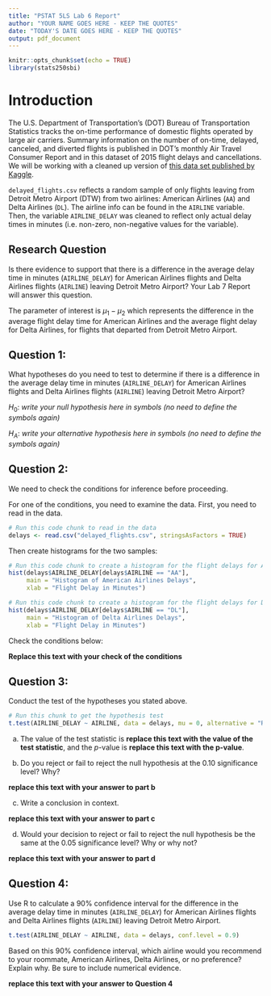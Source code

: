 ```yaml
---
title: "PSTAT 5LS Lab 6 Report"
author: "YOUR NAME GOES HERE - KEEP THE QUOTES"
date: "TODAY'S DATE GOES HERE - KEEP THE QUOTES"
output: pdf_document
---
```


```r
knitr::opts_chunk$set(echo = TRUE)
library(stats250sbi)
```

# Introduction

The U.S. Department of Transportation's (DOT) Bureau of Transportation Statistics tracks the on-time performance of domestic flights operated by large air carriers. Summary information on the number of on-time, delayed, canceled, and diverted flights is published in DOT's monthly Air Travel Consumer Report and in this dataset of 2015 flight delays and cancellations. We will be working with a cleaned up version of [this data set published by Kaggle](https://www.kaggle.com/usdot/flight-delays?select=flights.csv). 

`delayed_flights.csv` reflects a random sample of only flights leaving from Detroit Metro Airport (DTW) from two airlines: American Airlines (`AA`) and Delta Airlines (`DL`). The airline info can be found in the `AIRLINE` variable. Then, the variable `AIRLINE_DELAY` was cleaned to reflect only actual delay times in minutes (i.e. non-zero, non-negative values for the variable).

## Research Question
Is there evidence to support that there is a difference in the average delay time in minutes (`AIRLINE_DELAY`) for American Airlines flights and Delta Airlines flights (`AIRLINE`) leaving Detroit Metro Airport? Your Lab 7 Report will answer this question.

The parameter of interest is $\mu_1 - \mu_2$ which represents the difference in the average flight delay time for American Airlines and the average flight delay for Delta Airlines, for flights that departed from Detroit Metro Airport.

## Question 1:
What hypotheses do you need to test to determine if there is a difference in the average delay time in minutes (`AIRLINE_DELAY`) for American Airlines flights and Delta Airlines flights (`AIRLINE`) leaving Detroit Metro Airport?

$H_0$: *write your null hypothesis here in symbols (no need to define the symbols again)*

$H_A$: *write your alternative hypothesis here in symbols (no need to define the symbols again)*

## Question 2:
We need to check the conditions for inference before proceeding. 

For one of the conditions, you need to examine the data. First, you need to read in the data. 

```r
# Run this code chunk to read in the data
delays <- read.csv("delayed_flights.csv", stringsAsFactors = TRUE)
```

Then create histograms for the two samples:

```r
# Run this code chunk to create a histogram for the flight delays for American Airlines
hist(delays$AIRLINE_DELAY[delays$AIRLINE == "AA"],
     main = "Histogram of American Airlines Delays",
     xlab = "Flight Delay in Minutes")
```

```r
# Run this code chunk to create a histogram for the flight delays for Delta Airlines
hist(delays$AIRLINE_DELAY[delays$AIRLINE == "DL"],
     main = "Histogram of Delta Airlines Delays",
     xlab = "Flight Delay in Minutes")
```

Check the conditions below:

**Replace this text with your check of the conditions**

## Question 3:
Conduct the test of the hypotheses you stated above.

```r
# Run this chunk to get the hypothesis test 
t.test(AIRLINE_DELAY ~ AIRLINE, data = delays, mu = 0, alternative = "REPLACE THIS TEXT TO MATCH YOUR ALTERNATIVE HYPOTHESIS--be sure to keep the quotation marks")
```

a. The value of the test statistic is **replace this text with the value of the test statistic**, and the *p*-value is **replace this text with the p-value**.

b. Do you reject or fail to reject the null hypothesis at the 0.10 significance level? Why?

**replace this text with your answer to part b**

c. Write a conclusion in context.

**replace this text with your answer to part c**

d. Would your decision to reject or fail to reject the null hypothesis be the same at the 0.05 significance level? Why or why not?

**replace this text with your answer to part d**

## Question 4:
Use R to calculate a 90% confidence interval for the difference in the average delay time in minutes (`AIRLINE_DELAY`) for American Airlines flights and Delta Airlines flights (`AIRLINE`) leaving Detroit Metro Airport.

```r
t.test(AIRLINE_DELAY ~ AIRLINE, data = delays, conf.level = 0.9)
```

Based on this 90% confidence interval, which airline would you recommend to your roommate, American Airlines, Delta Airlines, or no preference? Explain why. Be sure to include numerical evidence.

**replace this text with your answer to Question 4**


